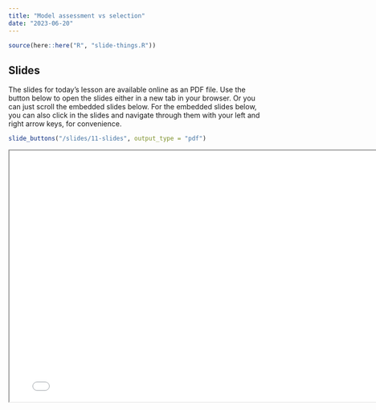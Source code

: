 ```yaml
---
title: "Model assessment vs selection"
date: "2023-06-20"
---
```


```r
source(here::here("R", "slide-things.R"))
```

## Slides

The slides for today's lesson are available online as an PDF file. Use the 
button below to open the slides either in a new tab in your browser. Or you can
just scroll the embedded slides below. For the embedded slides below, you can 
also click in the slides and navigate through them with your left and right 
arrow keys, for convenience.

```r
slide_buttons("/slides/11-slides", output_type = "pdf")
```

```{=html}
<iframe width="780" height="500" src="/slides/11-slides.pdf" title="Lecture 11"></iframe>
```
